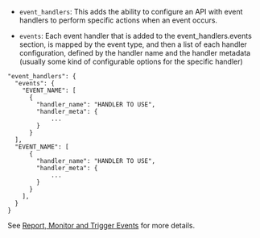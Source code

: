 ---
---

* `event_handlers`: This adds the ability to configure an API with event handlers to perform specific actions when an event occurs. 

* `events`: Each event handler that is added to the event_handlers.events section, is mapped by the event type, and then a list of each handler configuration, defined by the handler name and the handler metadata (usually some kind of configurable options for the specific handler)

```{.copyWrapper}
"event_handlers": {
  "events": {
    "EVENT_NAME": [
      {
        "handler_name": "HANDLER TO USE",
        "handler_meta": {
            ...
        }
      }
  ],
  "EVENT_NAME": [
      {
        "handler_name": "HANDLER TO USE",
        "handler_meta": {
            ...
        }
      }
    ],
  }
}
```

See [Report, Monitor and Trigger Events](/api-management/gateway-events#event-categories) for more details.
